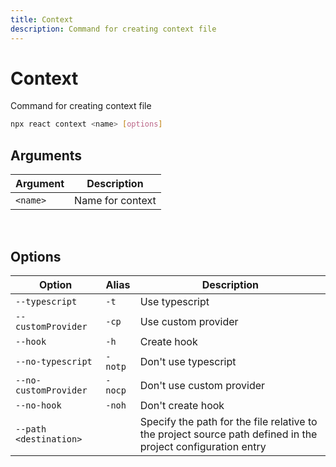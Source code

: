 ---
title: Context
description: Command for creating context file
---

# Context

<Description>Command for creating context file</Description>

```bash
npx react context <name> [options]
```

## Arguments

| Argument             | Description      |
| -------------------- | ---------------- |
| <code><name\></code> | Name for context |

<br />

## Options

| Option                             | Alias              | Description                                                                                                  |
| ---------------------------------- | ------------------ | ------------------------------------------------------------------------------------------------------------ |
| <code>--typescript</code>          | <code>-t</code>    | Use typescript                                                                                               |
| <code>--customProvider</code>      | <code>-cp</code>   | Use custom provider                                                                                          |
| <code>--hook</code>                | <code>-h</code>    | Create hook                                                                                                  |
| <code>--no-typescript</code>       | <code>-notp</code> | Don't use typescript                                                                                         |
| <code>--no-customProvider</code>   | <code>-nocp</code> | Don't use custom provider                                                                                    |
| <code>--no-hook</code>             | <code>-noh</code>  | Don't create hook                                                                                            |
| <code>--path <destination\></code> | <EmptyColumn />    | Specify the path for the file relative to the project source path defined in the project configuration entry |
